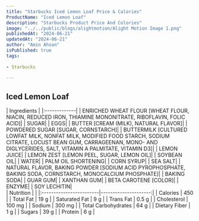 ```yaml
---
title: "Starbucks Iced Lemon Loaf Price & Calories"
ProductName: "Iced Lemon Loaf"
description: "Starbucks Product Price And Colories"
image: "../../public/blogs/alightmotion/Alight Motion Image 1.png"
publishedAt: "2024-06-21"
updatedAt: "2024-06-21"
author: "Amin Ahsan"
isPublished: true
tags:
 
- Starbucks
      
---
```


 
## Iced Lemon Loaf 
  
<div className="tables-container">
  <div className="table-wrapper">
    | Ingredients  |  
    |:-------------|
    | ENRICHED WHEAT FLOUR [WHEAT FLOUR, NIACIN, REDUCED IRON, THIAMINE MONONITRATE, RIBOFLAVIN, FOLIC ACID]|
    | SUGAR|
    | EGGS|
    | BUTTER [CREAM (MILK), NATURAL FLAVOR]|
    | POWDERED SUGAR [SUGAR, CORNSTARCH]|
    | BUTTERMILK [CULTURED LOWFAT MILK, NONFAT MILK, MODIFIED FOOD STARCH, SODIUM CITRATE, LOCUST BEAN GUM, CARRAGEENAN, MONO- AND DIGLYCERIDES, SALT, VITAMIN A PALMITATE, VITAMIN D3]|
    | LEMON JUICE|
    | LEMON ZEST [LEMON PEEL, SUGAR, LEMON OIL]|
    | SOYBEAN OIL|
    | WATER|
    | PALM OIL SHORTENING|
    | CORN SYRUP|
    | SEA SALT|
    | NATURAL FLAVOR, BAKING POWDER [SODIUM ACID PYROPHOSPHATE, BAKING SODA, CORNSTARCH, MONOCALCIUM PHOSPHATE]|
    | BAKING SODA|
    | GUAR GUM|
    | XANTHAN GUM|
    | BETA CAROTENE [COLOR]|
    | ENZYME|
    | SOY LECHITIN|
  </div>
  <div className="table-wrapper">
    | Nutrition               |                      |  
    |:------------------------|---------------------:|
    | Calories                | 450                  |
    | Total Fat               | 19 g                 |
    | Saturated Fat           | 9 g                  |
    | Trans Fat               | 0.5 g                |
    | Cholesterol             | 100 mg               |
    | Sodium                  | 300 mg               |
    | Total Carbohydrates     | 64 g                 |
    | Dietary Fiber           | 1 g                  |
    | Sugars                  | 39 g                 |
    | Protein                 | 6 g                  |
  </div>
</div>
<style jsx>{`
  .tables-container {
    display: flex;
    flex-direction: row;
    gap: 30px;
  }
  .table-wrapper {
    width: 500px; /* Adjust as needed */
  }
  @media (max-width: 768px) {
    .tables-container {
      flex-direction: column;
      gap: 0px; /* Adjust as needed */
    }
    .table-wrapper {
      width: 100%; /* Adjust as needed */
    }
  }
`}</style>
